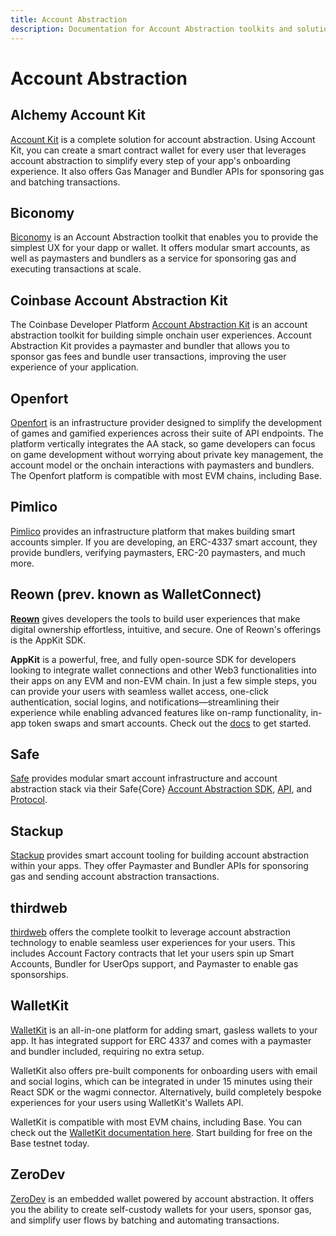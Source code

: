 ```yaml
---
title: Account Abstraction
description: Documentation for Account Abstraction toolkits and solutions for apps built on Base.
---
```


# Account Abstraction

## Alchemy Account Kit

[Account Kit](https://www.alchemy.com/account-kit) is a complete solution for account abstraction. Using Account Kit, you can create a smart contract wallet for every user that leverages account abstraction to simplify every step of your app's onboarding experience. It also offers Gas Manager and Bundler APIs for sponsoring gas and batching transactions.

## Biconomy

[Biconomy](https://www.biconomy.io) is an Account Abstraction toolkit that enables you to provide the simplest UX for your dapp or wallet. It offers modular smart accounts, as well as paymasters and bundlers as a service for sponsoring gas and executing transactions at scale.

## Coinbase Account Abstraction Kit

The Coinbase Developer Platform [Account Abstraction Kit](https://www.coinbase.com/developer-platform/solutions/account-abstraction-kit) is an account abstraction toolkit for building simple onchain user experiences. Account Abstraction Kit provides a paymaster and bundler that allows you to sponsor gas fees and bundle user transactions, improving the user experience of your application.

## Openfort

[Openfort](https://openfort.xyz) is an infrastructure provider designed to simplify the development of games and gamified experiences across their suite of API endpoints. The platform vertically integrates the AA stack, so game developers can focus on game development without worrying about private key management, the account model or the onchain interactions with paymasters and bundlers. The Openfort platform is compatible with most EVM chains, including Base.

## Pimlico

[Pimlico](https://pimlico.io/) provides an infrastructure platform that makes building smart accounts simpler. If you are developing, an ERC-4337 smart account, they provide bundlers, verifying paymasters, ERC-20 paymasters, and much more.

## Reown (prev. known as WalletConnect)

**[Reown](https://reown.com/?utm_source=base&utm_medium=docs&utm_campaign=backlinks)** gives developers the tools to build user experiences that make digital ownership effortless, intuitive, and secure. One of Reown's offerings is the AppKit SDK. 

**AppKit** is a powerful, free, and fully open-source SDK for developers looking to integrate wallet connections and other Web3 functionalities into their apps on any EVM and non-EVM chain. In just a few simple steps, you can provide your users with seamless wallet access, one-click authentication, social logins, and notifications—streamlining their experience while enabling advanced features like on-ramp functionality, in-app token swaps and smart accounts. Check out the [docs](https://docs.reown.com/appkit/overview?utm_source=base&utm_medium=docs&utm_campaign=backlinks) to get started.

## Safe

[Safe](https://docs.safe.global/getting-started/readme) provides modular smart account infrastructure and account abstraction stack via their Safe{Core} [Account Abstraction SDK](https://docs.safe.global/safe-core-aa-sdk/safe-core-sdk), [API](https://docs.safe.global/safe-core-api/supported-networks), and [Protocol](https://docs.safe.global/safe-core-protocol/safe-core-protocol).

## Stackup

[Stackup](https://www.stackup.sh) provides smart account tooling for building account abstraction within your apps. They offer Paymaster and Bundler APIs for sponsoring gas and sending account abstraction transactions.

## thirdweb
[thirdweb](https://portal.thirdweb.com/typescript/v5/account-abstraction/get-started) offers the complete toolkit to leverage account abstraction technology to enable seamless user experiences for your users. This includes Account Factory contracts that let your users spin up Smart Accounts, Bundler for UserOps support, and Paymaster to enable gas sponsorships.

## WalletKit

[WalletKit](https://walletkit.com) is an all-in-one platform for adding smart, gasless wallets to your app. It has integrated support for ERC 4337 and comes with a paymaster and bundler included, requiring no extra setup.

WalletKit also offers pre-built components for onboarding users with email and social logins, which can be integrated in under 15 minutes using their React SDK or the wagmi connector. Alternatively, build completely bespoke experiences for your users using WalletKit's Wallets API.

WalletKit is compatible with most EVM chains, including Base. You can check out the [WalletKit documentation here](https://docs.walletkit.com). Start building for free on the Base testnet today.

## ZeroDev

[ZeroDev](https://zerodev.app) is an embedded wallet powered by account abstraction. It offers you the ability to create self-custody wallets for your users, sponsor gas, and simplify user flows by batching and automating transactions.



